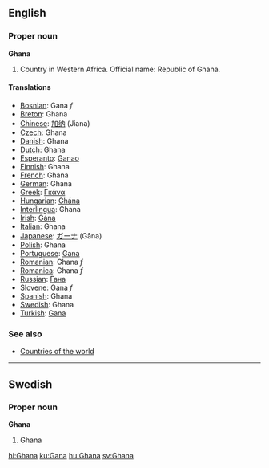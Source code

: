 ==English==

===Proper noun===
'''Ghana'''
{{wikipedia}}
# Country in Western Africa. Official name: Republic of Ghana.

====Translations====
*[[Bosnian]]: Gana ''f''
*[[Breton]]: Ghana
*[[Chinese]]: [[加纳]] (Jiana)
*[[Czech]]: Ghana
*[[Danish]]: Ghana
*[[Dutch]]: Ghana
*[[Esperanto]]: [[Ganao]]
*[[Finnish]]: Ghana
*[[French]]: Ghana
*[[German]]: Ghana
*[[Greek]]: [[Γκάνα]]
*[[Hungarian]]: [[Ghána]]
*[[Interlingua]]: Ghana
*[[Irish]]: [[Gána]]
*[[Italian]]: Ghana
*[[Japanese]]: [[ガーナ]] (Gāna)
*[[Polish]]: Ghana
*[[Portuguese]]: [[Gana]]
*[[Romanian]]: Ghana ''f''
*[[Romanica]]: Ghana ''f''
*[[Russian]]: [[Гана]]
*[[Slovene]]: [[Gana]] ''f''
*[[Spanish]]: Ghana
*[[Swedish]]: Ghana
*[[Turkish]]: [[Gana]]

===See also===
* [[Countries of the world]]

----
==Swedish==
===Proper noun===
'''Ghana'''
# Ghana

[[hi:Ghana]]
[[ku:Gana]]
[[hu:Ghana]]
[[sv:Ghana]]